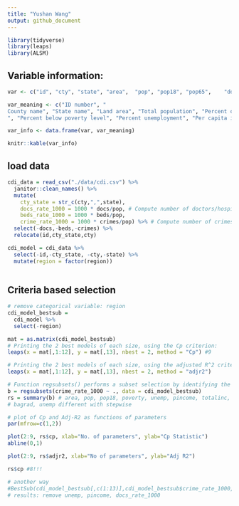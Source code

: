 ```yaml
---
title: "Yushan Wang"
output: github_document
---
```


```r
library(tidyverse)
library(leaps)
library(ALSM)

```

## Variable information:

```r
var <- c("id", "cty", "state", "area",	"pop", "pop18",	"pop65",	"docs",	"beds",	"crimes",	"hsgrad",	"bagrad",	"poverty",	"unemp",	"pcincome",	"totalinc",	"region")

var_meaning <- c("ID number", "
County name", "State name", "Land area", "Total population", "Percent of population aged 18-34", "Percent of population aged 65+", "Number of active physicians", "Number of hospital beds", "Total serious crimes", "Percent high school graduates", "Percent bachelor’s degrees
", "Percent below poverty level", "Percent unemployment", "Per capita income", "Total personal income", "Geographic region")

var_info <- data.frame(var, var_meaning)

knitr::kable(var_info)
```

## load data

```r
cdi_data = read_csv("./data/cdi.csv") %>%
  janitor::clean_names() %>%
  mutate(
    cty_state = str_c(cty,",",state),
    docs_rate_1000 = 1000 * docs/pop, # Compute number of doctors/hospital beds per 1000 people.
    beds_rate_1000 = 1000 * beds/pop,
    crime_rate_1000 = 1000 * crimes/pop) %>% # Compute number of crimes per 1000 people.) 
  select(-docs,-beds,-crimes) %>%
  relocate(id,cty_state,cty)

cdi_model = cdi_data %>% 
  select(-id,-cty_state, -cty,-state) %>% 
  mutate(region = factor(region))
  
```


## Criteria based selection

```r
# remove categorical variable: region
cdi_model_bestsub = 
  cdi_model %>% 
  select(-region)

mat = as.matrix(cdi_model_bestsub)
# Printing the 2 best models of each size, using the Cp criterion:
leaps(x = mat[,1:12], y = mat[,13], nbest = 2, method = "Cp") #9

# Printing the 2 best models of each size, using the adjusted R^2 criterion:
leaps(x = mat[,1:12], y = mat[,13], nbest = 2, method = "adjr2")

# Function regsubsets() performs a subset selection by identifying the "best" model that contains
b = regsubsets(crime_rate_1000 ~ ., data = cdi_model_bestsub)
rs = summary(b) # area, pop, pop18, poverty, unemp, pincome, totalinc, bed_rate_1000
# bagrad, unemp different with stepwise

# plot of Cp and Adj-R2 as functions of parameters
par(mfrow=c(1,2))

plot(2:9, rs$cp, xlab="No. of parameters", ylab="Cp Statistic") 
abline(0,1)

plot(2:9, rs$adjr2, xlab="No of parameters", ylab="Adj R2")

rs$cp #8!!!

# another way
#BestSub(cdi_model_bestsub[,c(1:13)],cdi_model_bestsub$crime_rate_1000, method = "sse", num=1) 
# results: remove unemp, pincome, docs_rate_1000

```



